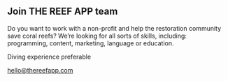 

## Join THE REEF APP team

Do you want to work with a non-profit and help the restoration community save coral reefs? We’re looking for all sorts of skills, including: programming, content, marketing, language or education.

Diving experience preferable <Emoji symbol="🤿" label="snorkel"/>

<OutboundLink target="_blank" href="mailto:hello@thereefapp.com">hello@thereefapp.com</OutboundLink>